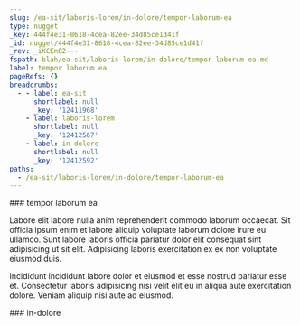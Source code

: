 ```yaml
---
slug: /ea-sit/laboris-lorem/in-dolore/tempor-laborum-ea
type: nugget
_key: 444f4e31-8618-4cea-82ee-34d85ce1d41f
_id: nugget/444f4e31-8618-4cea-82ee-34d85ce1d41f
_rev: _iKCEnO2---
fspath: blah/ea-sit/laboris-lorem/in-dolore/tempor-laborum-ea.md
label: tempor laborum ea
pageRefs: {}
breadcrumbs:
  - - label: ea-sit
      shortlabel: null
      _key: '12411968'
    - label: laboris-lorem
      shortlabel: null
      _key: '12412567'
    - label: in-dolore
      shortlabel: null
      _key: '12412592'
paths:
  - /ea-sit/laboris-lorem/in-dolore/tempor-laborum-ea
---
```


<NuggetArea>
<Nugget slug="/ea-sit/laboris-lorem/in-dolore/tempor-laborum-ea" type="nugget" _key="444f4e31-8618-4cea-82ee-34d85ce1d41f" _id="nugget/444f4e31-8618-4cea-82ee-34d85ce1d41f" _rev="_iKCEnO2---" fspath="blah/ea-sit/laboris-lorem/in-dolore/tempor-laborum-ea.md" label="tempor laborum ea" paths="/ea-sit/laboris-lorem/in-dolore/tempor-laborum-ea">
<NuggetBody>
### tempor laborum ea

Labore elit labore nulla anim reprehenderit commodo laborum occaecat. Sit officia ipsum enim et labore aliquip voluptate laborum dolore irure eu ullamco. Sunt labore laboris officia pariatur dolor elit consequat sint adipisicing ut sit elit. Adipisicing laboris exercitation ex ex non voluptate eiusmod duis.

Incididunt incididunt labore dolor et eiusmod et esse nostrud pariatur esse et. Consectetur laboris adipisicing nisi velit elit eu in aliqua aute exercitation dolore. Veniam aliquip nisi aute ad eiusmod.

</NuggetBody>
<Breadcrumbs>
<Crumbs>
<Crumb _key="12411968" label="ea-sit" /><Crumb _key="12412567" label="laboris-lorem" /><Crumb _key="12412592" label="in-dolore" />
</Crumbs>
</Breadcrumbs>
</Nugget>

<NuggetsInbound>
</NuggetsInbound>
<NuggetsOutbound>
</NuggetsOutbound>
</NuggetArea>
<PassagesInbound>
<Passage direction="inbound" type="passage" _key="12412592" _id="passage/12412592" _rev="_iKCEnOy---" label="in-dolore" passage="in-dolore" fspath="blah/ea-sit/laboris-lorem/in-dolore" paths="/ea-sit/laboris-lorem/in-dolore" slug="/ea-sit/laboris-lorem/in-dolore">
<NuggetBody>
### in-dolore

</NuggetBody>
<Breadcrumbs>
<Crumbs>
<Crumb _key="12411968" label="ea-sit" /><Crumb _key="12412567" label="laboris-lorem" />
</Crumbs>
</Breadcrumbs>
</Passage>

</PassagesInbound>
<PassagesOutbound>
</PassagesOutbound>